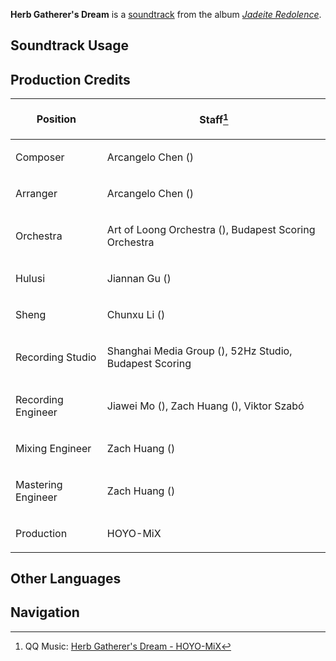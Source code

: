 {{Soundtrack Infobox
|image          = Jadeite Redolence.png
|album          = Jadeite Redolence
|disc           = 1
|number         = 21
|featured       =
|featured2      =
|featured3      =
|featured_disc  =
|featured_disc2 =
|featured_disc3 =
|youtube_id     = iHd9dTGj4CI
|spotify_id     = 7GqMoGKoSoX0kvLlAA7aDK
|previous       = Dweller of Bamboo Groves
|next           = Her Silhouette
}}
'''Herb Gatherer's Dream''' is a [[soundtrack]] from the album ''[[Jadeite Redolence]]''.

==Soundtrack Usage==
{{Soundtrack Usage
|location = Chenyu Vale//night
}}
<!--
==Other Arrangements==
{{Files by Category Gallery|Media Using an Unreleased Arrangement of {{subst:#titleparts:{{subst:PAGENAME}}}} Soundtrack}}
-->
==Production Credits==
{| class="wikitable sortable"
|-
! Position
! Staff<ref>QQ Music: [https://y.qq.com/n/ryqq/songDetail/000P0iBR2ac8BX {{zh|采药归乡}} Herb Gatherer's Dream - HOYO-MiX]</ref>
|-
! Composer
| Arcangelo Chen ({{zh|陈子敏}})
|-
! Arranger
| Arcangelo Chen ({{zh|陈子敏}})
|-
! Orchestra
| Art of Loong Orchestra ({{zh|龙之艺交响乐团}}), Budapest Scoring Orchestra
|-
! Hulusi
| Jiannan Gu ({{zh|顾剑楠}})
|-
! Sheng
| Chunxu Li ({{zh|李春旭}})
|-
! Recording Studio
| Shanghai Media Group ({{zh|上海广播大厦}}), 52Hz Studio, Budapest Scoring
|-
! Recording Engineer
| Jiawei Mo ({{zh|莫家伟}}), Zach Huang ({{zh|黄巍}}), Viktor Szabó
|-
! Mixing Engineer
| Zach Huang ({{zh|黄巍}})
|-
! Mastering Engineer
| Zach Huang ({{zh|黄巍}})
|-
! Production
| HOYO-MiX
|}
<!--
==Trivia==
-->
==Other Languages==
{{Other Languages|default_hidden=1
|en       = Herb Gatherer's Dream
|zhs      = 采药归乡
|zhs_rm   = Cǎiyào Guīxiāng
|zht      = 採藥歸鄉
|zht_rm   = Cǎiyào Guīxiāng
|zh_tl    = 
|ja       = 薬採りの帰り道
|ja_rm    = Kusuri-tori no Kaerimichi
|ja_tl    = 
}}
<!--
==References==
{{Reflist}}
-->

==Navigation==
{{Soundtrack Navbox|Jadeite Redolence}}